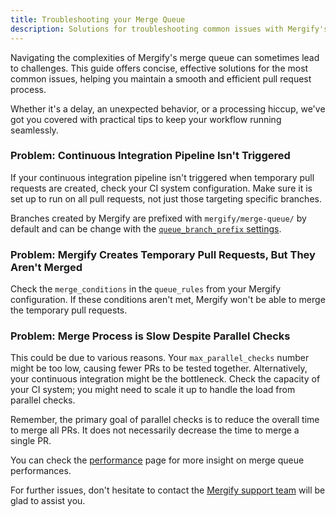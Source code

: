```yaml
---
title: Troubleshooting your Merge Queue
description: Solutions for troubleshooting common issues with Mergify's merge queue to ensure smooth and efficient pull request processing.
---
```


Navigating the complexities of Mergify's merge queue can sometimes lead to
challenges. This guide offers concise, effective solutions for the most common
issues, helping you maintain a smooth and efficient pull request process.

Whether it's a delay, an unexpected behavior, or a processing hiccup, we've got
you covered with practical tips to keep your workflow running seamlessly.

### Problem: Continuous Integration Pipeline Isn't Triggered 

If your continuous integration pipeline isn't triggered when temporary pull
requests are created, check your CI system configuration. Make sure it is set
up to run on all pull requests, not just those targeting specific branches.

Branches created by Mergify are prefixed with `mergify/merge-queue/` by default
and can be change with the [`queue_branch_prefix`
settings](/configuration/file-format#queue-rules).

### Problem: Mergify Creates Temporary Pull Requests, But They Aren't Merged

Check the `merge_conditions` in the `queue_rules` from your Mergify
configuration. If these conditions aren't met, Mergify won't be able to merge
the temporary pull requests.

### Problem: Merge Process is Slow Despite Parallel Checks

This could be due to various reasons. Your `max_parallel_checks` number might
be too low, causing fewer PRs to be tested together. Alternatively, your
continuous integration might be the bottleneck. Check the capacity of your CI
system; you might need to scale it up to handle the load from parallel checks.

Remember, the primary goal of parallel checks is to reduce the overall time to
merge all PRs. It does not necessarily decrease the time to merge a single PR.

You can check the [performance](/merge-queue/performance) page for more insight
on merge queue performances.

For further issues, don't hesitate to contact the <a
href="mailto:support@mergify.com">Mergify support team</a> will be
glad to assist you.

